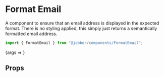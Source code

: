 
# Format Email

<ComponentStatus stage="rc" responsive="yes" accessible="yes" />

<Meta title="Components/Utilities/FormatEmail" component={FormatEmail} />

A component to ensure that an email address is displayed in the expected format.
There is no styling applied, this simply just returns a semantically formatted
email address.

```ts
import { FormatEmail } from "@jobber/components/FormatEmail";
```

<Canvas>
  <Story
    name="FormatEmail"
    args={{
      email: "myemail@address.me",
    }}
  >
    {args => <FormatEmail {...args} />}
  </Story>
</Canvas>

## Props

<ArgsTable of={FormatEmail} story="FormatEmail" />

